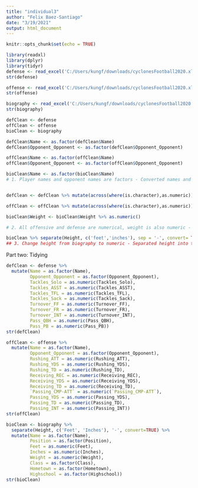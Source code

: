```yaml
---
title: "individual3"
author: "Felix Baez-Santiago"
date: "3/19/2021"
output: html_document
---
```


```r
knitr::opts_chunk$set(echo = TRUE)
```
```r
library(readxl)
library(dplyr)
library(tidyr)
defense <- read_excel('C:/Users/kungf/downloads/cyclonesFootball2020.xlsx', sheet='Defensive')
str(defense)

offense <- read_excel('C:/Users/kungf/downloads/cyclonesFootball2020.xlsx', sheet='Offensive')
str(offense)

biography <- read_excel('C:/Users/kungf/downloads/cyclonesFootball2020.xlsx', sheet='Biography')
str(biography)
```

```r
defClean <- defense
offClean <- offense
bioClean <- biography

defClean$Name <- as.factor(defClean$Name)
defClean$Opponent_Opponent <- as.factor(defClean$Opponent_Opponent)

offClean$Name <- as.factor(offClean$Name)
offClean$Opponent_Opponent <- as.factor(offClean$Opponent_Opponent)

bioClean$Name <- as.factor(bioClean$Name)
# 1. Player names and opponent names are factors - Converted names and opponent names into factors


defClean <- defClean %>% mutate(across(where(is.character),as.numeric))

offClean <- offClean %>% mutate(across(where(is.character),as.numeric))

bioClean$Weight <- bioClean$Weight %>% as.numeric()

# 2. All offensive and defense are numerical, weight is also numeric - Mutated across character columns because they are all statistics, and change them to numeric.

bioClean %>% separate(Height, c('feet','inches'), sep = '-', convert= TRUE, remove = FALSE) %>% mutate(Height = 12*feet + inches) %>% select(-inches)
## 3. Change height from biography to numeric - Separated height into two columns and converted to inches.
```


Part two: Tidying

```r
defClean <- defense %>%
  mutate(Name = as.factor(Name),
         Opponent_Opponent = as.factor(Opponent_Opponent),
         Tackles_Solo = as.numeric(Tackles_Solo),
         Tackles_ASST = as.numeric(Tackles_ASST),
         Tackles_TFL = as.numeric(Tackles_TFL),
         Tackles_Sack = as.numeric(Tackles_Sack),
         Turnover_FF = as.numeric(Turnover_FF),
         Turnover_FR = as.numeric(Turnover_FR),
         Turnover_INT = as.numeric(Turnover_INT),
         Pass_QBH = as.numeric(Pass_QBH),
         Pass_PB = as.numeric(Pass_PB))
str(defClean)
``` 

```r
offClean <- offense %>%
  mutate(Name = as.factor(Name),
         Opponent_Opponent = as.factor(Opponent_Opponent),
         Rushing_ATT = as.numeric(Rushing_ATT),
         Rushing_YDS = as.numeric(Rushing_YDS),
         Rushing_TD = as.numeric(Rushing_TD),
         Receiving_REC = as.numeric(Receiving_REC),
         Receiving_YDS = as.numeric(Receiving_YDS),
         Receiving_TD = as.numeric(Receiving_TD),
         `Passing_CMP-ATT` = as.numeric(`Passing_CMP-ATT`),
         Passing_YDS = as.numeric(Passing_YDS),
         Passing_TD = as.numeric(Passing_TD),
         Passing_INT = as.numeric(Passing_INT))
str(offClean)
```

```r
bioClean <- biography %>%
  separate(Height, c('Feet', 'Inches'), '-', convert=TRUE) %>%
  mutate(Name = as.factor(Name),
         Position = as.factor(Position),
         Feet = as.numeric(Feet),
         Inches = as.numeric(Inches),
         Weight = as.numeric(Weight),
         Class = as.factor(Class),
         Hometown = as.factor(Hometown),
         Highschool = as.factor(Highschool))
str(bioClean)
```